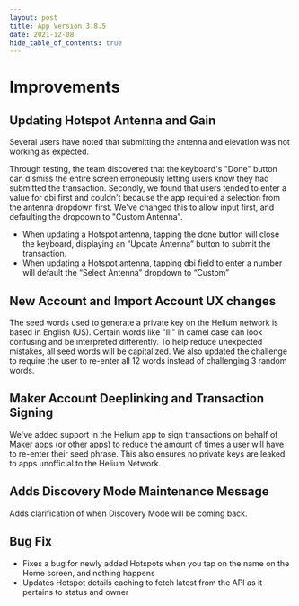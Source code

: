 ```yaml
---
layout: post
title: App Version 3.8.5
date: 2021-12-08
hide_table_of_contents: true
---
```


# Improvements

## Updating Hotspot Antenna and Gain

Several users have noted that submitting the antenna and elevation was not working as expected.

<!--truncate-->

Through testing, the team discovered that the keyboard's "Done" button can dismiss the entire screen
erroneously letting users know they had submitted the transaction. Secondly, we found that users
tended to enter a value for dbi first and couldn't because the app required a selection from the
antenna dropdown first. We've changed this to allow input first, and defaulting the dropdown to
"Custom Antenna".

- When updating a Hotspot antenna, tapping the done button will close the keyboard, displaying an
  “Update Antenna” button to submit the transaction.
- When updating a Hotspot antenna, tapping dbi field to enter a number will default the “Select
  Antenna” dropdown to “Custom”

## New Account and Import Account UX changes

The seed words used to generate a private key on the Helium network is based in English (US).
Certain words like "Ill" in camel case can look confusing and be interpreted differently. To help
reduce unexpected mistakes, all seed words will be capitalized. We also updated the challenge to
require the user to re-enter all 12 words instead of challenging 3 random words.

## Maker Account Deeplinking and Transaction Signing

We've added support in the Helium app to sign transactions on behalf of Maker apps (or other apps)
to reduce the amount of times a user will have to re-enter their seed phrase. This also ensures no
private keys are leaked to apps unofficial to the Helium Network.

## Adds Discovery Mode Maintenance Message

Adds clarification of when Discovery Mode will be coming back.

## Bug Fix

- Fixes a bug for newly added Hotspots when you tap on the name on the Home screen, and nothing
  happens
- Updates Hotspot details caching to fetch latest from the API as it pertains to status and owner
